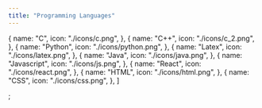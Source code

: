 ```yaml
---
title: "Programming Languages"
---
```


  {
    name: "C",
    icon: "./icons/c.png",
  },
  {
    name: "C++",
    icon: "./icons/c_2.png",
  },
  {
    name: "Python",
    icon: "./icons/python.png",
  },
  {
    name: "Latex",
    icon: "./icons/latex.png",
  },
  {
    name: "Java",
    icon: "./icons/java.png",
  },
  {
    name: "Javascript",
    icon: "./icons/js.png",
  },
  {
    name: "React",
    icon: "./icons/react.png",
  },
  {
    name: "HTML",
    icon: "./icons/html.png",
  },
  {
    name: "CSS",
    icon: "./icons/css.png",
  },
]

;
